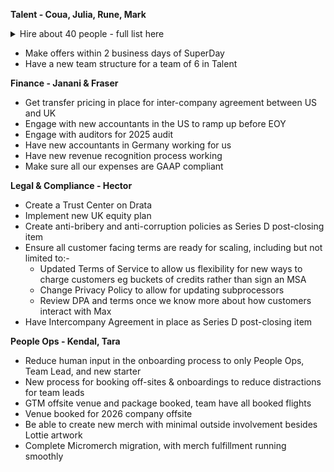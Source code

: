 **Talent - Coua, Julia, Rune, Mark**

<details>
<summary>Hire about 40 people - full list here</summary>

We do not expect to make all these hires in Q3 - the low ones in particular are more of a stretch goal. We expect to make about 35-40 hires in Q3 in total. 

**High**

* ~~Platform Features Product Engineer~~ - Coua
* Clickhouse Engineer - Julia
* Growth Engineer - Integrations - Rune
* Feature Flags - SDK - Julia
* Data Warehouse Backend  (Pipelines focus) - Rune
* Production Designer 
* Auth Product Engineer with Auth experience - Julia
* ~~Talent Partner #1~~ - Coua
* PeopleOps Manager (US) - Coua
* ~~Customer Success Manager  #1~~ - Coua
* CSM #2 - Coua
* Billing Engineer - Rune 
* Technical Account Exec #1 EMEA - Coua
* Technical Account Manager  #1 - Coua
* ~~Support Eng #1~~ - Julia
* Product Marketing Manager #1 - Coua
* ~~Production Designer~~ - Julia 
* ~~Post-Production Specialist~~ - Coua

**Medium** 

* Feature Flags Product Engineer - Julia
* Replay Product Engineer - Rune
* Error tracking Product Engineer - Rune
* No Code Experiments Product Engineer - Julia
* Product Manager #1 - Julia
* Heatmaps Product Engineer - Rune
* Web Analytics Product Engineer - Julia 
* Talent Partner #2 (US) - Coua
* Product Marketing Manager #2 - Coua
* SalesOps Engineer - Julia 
* Office Manager - Scott
* Support Eng #2 - Julia 
* Customer Success Manager #3 - Coua
* Customer Success Manager #4 - Coua
* Technical Account Exec #2 - Coua
* Technical Account Manager #2 - Coua
* Technical Account Manager #3 - Coua
* Technical Content Marketer #1 - Coua
* Platform Engineer - Julia

**Low**

* Prompt Management & Evaluation Product Engineer - Rune
* Product Manager #2 - Julia 
* Platform Features Product Engineer - Rune
* Product Analytics Product Engineer - Mark
* Auth Product Engineer - Mark
* Data Warehouse Backend - Rune 
* Revenue Analytics Product Engineer - Rune 
* Heatmaps Product Engineer - Mark
* API queries Product Engineer - Mark
* Talent Partner #3 - Coua
* Support Eng #3 - Julia
* Technical Account Exec #3 - Coua
* Technical Account Manager #4 - Coua
* Demand Gen Graphic Designer - Mark
* Technical Content Marketer #2 - Coua

The sections are not stack-ranked. 
</details>


* Make offers within 2 business days of SuperDay 
* Have a new team structure for a team of 6 in Talent

**Finance - Janani & Fraser**
* Get transfer pricing in place for inter-company agreement between US and UK
* Engage with new accountants in the US to ramp up before EOY 
* Engage with auditors for 2025 audit
* Have new accountants in Germany working for us
* Have new revenue recognition process working 
* Make sure all our expenses are GAAP compliant

**Legal & Compliance - Hector**
* Create a Trust Center on Drata
* Implement new UK equity plan
* Create anti-bribery and anti-corruption policies as Series D post-closing item
* Ensure all customer facing terms are ready for scaling, including but not limited to:-
    * Updated Terms of Service to allow us flexibility for new ways to charge customers eg buckets of credits rather than sign an MSA
    * Change Privacy Policy to allow for updating subprocessors 
    * Review DPA and terms once we know more about how customers interact with Max
* Have Intercompany Agreement in place as Series D post-closing item

**People Ops - Kendal, Tara**
* Reduce human input in the onboarding process to only People Ops, Team Lead, and new starter
* New process for booking off-sites & onboardings to reduce distractions for team leads
* GTM offsite venue and package booked, team have all booked flights
* Venue booked for 2026 company offsite
* Be able to create new merch with minimal outside involvement besides Lottie artwork
* Complete Micromerch migration, with merch fulfillment running smoothly

